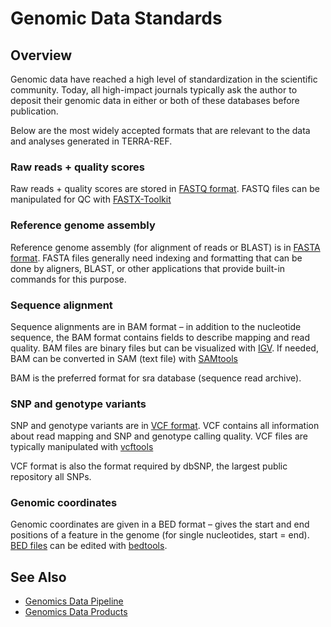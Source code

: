 # Genomic Data Standards

## Overview

Genomic data have reached a high level of standardization in the scientific community. Today, all high-impact journals typically ask the author to deposit their genomic data in either or both of these databases before publication.

Below are the most widely accepted formats that are relevant to the data and analyses generated in TERRA-REF.

### **Raw reads + quality scores**

Raw reads + quality scores are stored in [FASTQ format](http://maq.sourceforge.net/fastq.shtml). FASTQ files can be manipulated for QC with [FASTX-Toolkit](http://hannonlab.cshl.edu/fastx_toolkit/)

### **Reference genome assembly**

Reference genome assembly \(for alignment of reads or BLAST\) is in [FASTA format](https://en.wikipedia.org/wiki/FASTA_format). FASTA files generally need indexing and formatting that can be done by aligners, BLAST, or other applications that provide built-in commands for this purpose.

### **Sequence alignment**

Sequence alignments are in BAM format – in addition to the nucleotide sequence, the BAM format contains fields to describe mapping and read quality. BAM files are binary files but can be visualized with [IGV](http://www.broadinstitute.org/igv/). If needed, BAM can be converted in SAM \(text file\) with [SAMtools](http://samtools.sourceforge.net/)

BAM is the preferred format for sra database \(sequence read archive\).

### **SNP and genotype variants**

SNP and genotype variants are in [VCF format](http://www.1000genomes.org/wiki/Analysis/Variant%20Call%20Format/vcf-variant-call-format-version-40). VCF contains all information about read mapping and SNP and genotype calling quality. VCF files are typically manipulated with [vcftools](https://vcftools.github.io/index.html)

VCF format is also the format required by dbSNP, the largest public repository all SNPs.

### **Genomic coordinates**

Genomic coordinates are given in a BED format – gives the start and end positions of a feature in the genome \(for single nucleotides, start = end\). [BED files](http://www.ensembl.org/info/website/upload/bed.html) can be edited with [bedtools](http://bedtools.readthedocs.io/en/latest/).

## See Also

* [Genomics Data Pipeline](../data-product-creation/genomic-data.md)
* [Genomics Data Products](../../user-manual/data-products/genomics-data.md)

